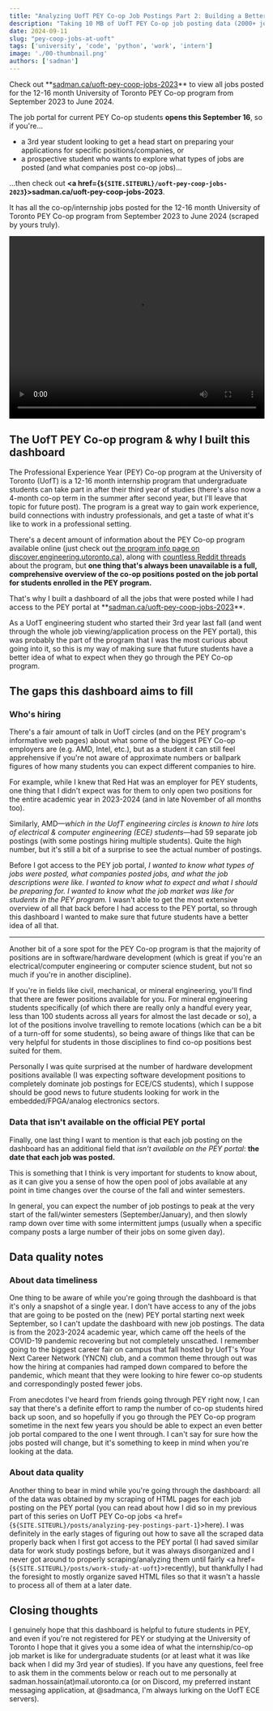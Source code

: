 ```yaml
---
title: "Analyzing UofT PEY Co-op Job Postings Part 2: Building a Better Job Postings Dashboard"
description: "Taking 10 MB of UofT PEY Co-op job posting data (2000+ jobs) & displaying postings on a redesigned modern dashboard (for future students to have a better idea of what to expect)"
date: 2024-09-11
slug: "pey-coop-jobs-at-uoft"
tags: ['university', 'code', 'python', 'work', 'intern']
image: './00-thumbnail.png'
authors: ['sadman']
---
```



<Callout type="info" classes="border-blue-950/100 bg-blue-100 dark:border-blue-100/100 dark:bg-blue-950">
  Check out **<a href={`${SITE.SITEURL}/uoft-pey-coop-jobs-2023`}>sadman.ca/uoft-pey-coop-jobs-2023</a>** to view all jobs posted for the 12-16 month University of Toronto PEY Co-op program from September 2023 to June 2024.
</Callout>

The job portal for current PEY Co-op students **opens this September 16**, so if you're...
- a 3rd year student looking to get a head start on preparing your applications for specific positions/companies, or
- a prospective student who wants to explore what types of jobs are posted (and what companies post co-op jobs)...

...then check out **<a href={`${SITE.SITEURL}/uoft-pey-coop-jobs-2023`}>sadman.ca/uoft-pey-coop-jobs-2023</a>**.

It has all the co-op/internship jobs posted for the 12-16 month University of Toronto PEY Co-op program from September 2023 to June 2024 (scraped by yours truly).

<div>
  <video class="rounded-xl" width="100%" height="360" controls>
    <source src="/posts/2024-09-10-pey-coop-jobs-at-uoft/dashboard.mp4" type="video/mp4" />
    Your browser does not support the video tag.
  </video>
</div>

## The UofT PEY Co-op program & why I built this dashboard

The Professional Experience Year (PEY) Co-op program at the University of Toronto (UofT) is a 12-16 month internship program that undergraduate students can take part in after their third year of studies (there's also now a 4-month co-op term in the summer after second year, but I'll leave that topic for future post). The program is a great way to gain work experience, build connections with industry professionals, and get a taste of what it's like to work in a professional setting.

There's a decent amount of information about the PEY Co-op program available online (just check out [the program info page on discover.engineering.utoronto.ca](https://discover.engineering.utoronto.ca/experiential-learning/professional-experience-year-pey/)), along with [countless Reddit threads](https://www.google.com/search?q=uoft+pey+reddit) about the program, but **one thing that's always been unavailable is a full, comprehensive overview of the co-op positions posted on the job portal for students enrolled in the PEY program.**

<Callout type="info" classes="border-blue-950/100 bg-blue-100 dark:border-blue-100/100 dark:bg-blue-950">
  That's why I built a dashboard of all the jobs that were posted while I had access to the PEY portal at **<a href={`${SITE.SITEURL}/uoft-pey-coop-jobs-2023`}>sadman.ca/uoft-pey-coop-jobs-2023</a>**.
</Callout>

As a UofT engineering student who started their 3rd year last fall (and went through the whole job viewing/application process on the PEY portal), this was probably the part of the program that I was the most curious about going into it, so this is my way of making sure that future students have a better idea of what to expect when they go through the PEY Co-op program.

## The gaps this dashboard aims to fill

### Who's hiring

There's a fair amount of talk in UofT circles (and on the PEY program's informative web pages) about what some of the biggest PEY Co-op employers are (e.g. AMD, Intel, etc.), but as a student it can still feel apprehensive if you're not aware of approximate numbers or ballpark figures of how many students you can expect different companies to hire.

For example, while I knew that Red Hat was an employer for PEY students, one thing that I didn't expect was for them to only open two positions for the entire academic year in 2023-2024 (and in late November of all months too).

Similarly, AMD—*which in the UofT engineering circles is known to hire lots of electrical & computer engineering (ECE) students*—had 59 separate job postings (with some postings hiring multiple students). Quite the high number, but it's still a bit of a surprise to see the actual number of postings.

Before I got access to the PEY job portal, *I wanted to know what types of jobs were posted, what companies posted jobs, and what the job descriptions were like. I wanted to know what to expect and what I should be preparing for. I wanted to know what the job market was like for students in the PEY program.* I wasn't able to get the most extensive overview of all that back before I had access to the PEY portal, so through this dashboard I wanted to make sure that future students have a better idea of all that.

---

Another bit of a sore spot for the PEY Co-op program is that the majority of positions are in software/hardware development (which is great if you're an electrical/computer engineering or computer science student, but not so much if you're in another discipline).

If you're in fields like civil, mechanical, or mineral engineering, you'll find that there are fewer positions available for you. For mineral engineering students specifically (of which there are really only a handful every year, less than 100 students across all years for almost the last decade or so), a lot of the positions involve travelling to remote locations (which can be a bit of a turn-off for some students), so being aware of things like that can be very helpful for students in those disciplines to find co-op positions best suited for them.

Personally I was quite surprised at the number of hardware development positions available (I was expecting software development positions to completely dominate job postings for ECE/CS students), which I suppose should be good news to future students looking for work in the embedded/FPGA/analog electronics sectors.

### Data that isn't available on the official PEY portal

Finally, one last thing I want to mention is that each job posting on the dashboard has an additional field that *isn't available on the PEY portal*: **the date that each job was posted.**

This is something that I think is very important for students to know about, as it can give you a sense of how the open pool of jobs available at any point in time changes over the course of the fall and winter semesters.

In general, you can expect the number of job postings to peak at the very start of the fall/winter semesters (September/January), and then slowly ramp down over time with some intermittent jumps (usually when a specific company posts a large number of their jobs on some given day).

## Data quality notes

### About data timeliness

One thing to be aware of while you're going through the dashboard is that it's only a snapshot of a single year. I don't have access to any of the jobs that are going to be posted on the (new) PEY portal starting next week September, so I can't update the dashboard with new job postings. The data is from the 2023-2024 academic year, which came off the heels of the COVID-19 pandemic recovering but not completely unscathed. I remember going to the biggest career fair on campus that fall hosted by UofT's Your Next Career Network (YNCN) club, and a common theme through out was how the hiring at companies had ramped down compared to before the pandemic, which meant that they were looking to hire fewer co-op students and correspondingly posted fewer jobs.

From anecdotes I've heard from friends going through PEY right now, I can say that there's a definite effort to ramp the number of co-op students hired back up soon, and so hopefully if you go through the PEY Co-op program sometime in the next few years you should be able to expect an even better job portal compared to the one I went through. I can't say for sure how the jobs posted will change, but it's something to keep in mind when you're looking at the data.

### About data quality

Another thing to bear in mind while you're going through the dashboard: all of the data was obtained by my scraping of HTML pages for each job posting on the PEY portal (you can read about how I did so in my previous part of this series on UofT PEY Co-op jobs <a href={`${SITE.SITEURL}/posts/analyzing-pey-postings-part-1`}>here</a>). I was definitely in the early stages of figuring out how to save all the scraped data properly back when I first got access to the PEY portal (I had saved similar data for work study postings before, but it was always disorganized and I never got around to properly scraping/analyzing them until fairly <a href={`${SITE.SITEURL}/posts/work-study-at-uoft`}>recently</a>), but thankfully I had the foresight to mostly organize saved HTML files so that it wasn't a hassle to process all of them at a later date.



## Closing thoughts

I genuinely hope that this dashboard is helpful to future students in PEY, and even if you're not registered for PEY or studying at the University of Toronto I hope that it gives you a some idea of what the internship/co-op job market is like for undergraduate students (or at least what it was like back when I did my 3rd year of studies). If you have any questions, feel free to ask them in the comments below or reach out to me personally at sadman.hossain(at)mail.utoronto.ca (or on Discord, my preferred instant messaging application, at @sadmanca, I'm always lurking on the UofT ECE servers).